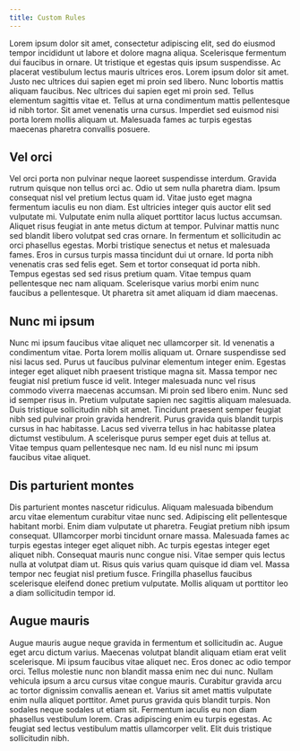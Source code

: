 ```yaml
---
title: Custom Rules
---
```


Lorem ipsum dolor sit amet, consectetur adipiscing elit, sed do eiusmod tempor incididunt ut labore et dolore magna aliqua. Scelerisque fermentum dui faucibus in ornare. Ut tristique et egestas quis ipsum suspendisse. Ac placerat vestibulum lectus mauris ultrices eros. Lorem ipsum dolor sit amet. Justo nec ultrices dui sapien eget mi proin sed libero. Nunc lobortis mattis aliquam faucibus. Nec ultrices dui sapien eget mi proin sed. Tellus elementum sagittis vitae et. Tellus at urna condimentum mattis pellentesque id nibh tortor. Sit amet venenatis urna cursus. Imperdiet sed euismod nisi porta lorem mollis aliquam ut. Malesuada fames ac turpis egestas maecenas pharetra convallis posuere.

## Vel orci

Vel orci porta non pulvinar neque laoreet suspendisse interdum. Gravida rutrum quisque non tellus orci ac. Odio ut sem nulla pharetra diam. Ipsum consequat nisl vel pretium lectus quam id. Vitae justo eget magna fermentum iaculis eu non diam. Est ultricies integer quis auctor elit sed vulputate mi. Vulputate enim nulla aliquet porttitor lacus luctus accumsan. Aliquet risus feugiat in ante metus dictum at tempor. Pulvinar mattis nunc sed blandit libero volutpat sed cras ornare. In fermentum et sollicitudin ac orci phasellus egestas. Morbi tristique senectus et netus et malesuada fames. Eros in cursus turpis massa tincidunt dui ut ornare. Id porta nibh venenatis cras sed felis eget. Sem et tortor consequat id porta nibh. Tempus egestas sed sed risus pretium quam. Vitae tempus quam pellentesque nec nam aliquam. Scelerisque varius morbi enim nunc faucibus a pellentesque. Ut pharetra sit amet aliquam id diam maecenas.

## Nunc mi ipsum

Nunc mi ipsum faucibus vitae aliquet nec ullamcorper sit. Id venenatis a condimentum vitae. Porta lorem mollis aliquam ut. Ornare suspendisse sed nisi lacus sed. Purus ut faucibus pulvinar elementum integer enim. Egestas integer eget aliquet nibh praesent tristique magna sit. Massa tempor nec feugiat nisl pretium fusce id velit. Integer malesuada nunc vel risus commodo viverra maecenas accumsan. Mi proin sed libero enim. Nunc sed id semper risus in. Pretium vulputate sapien nec sagittis aliquam malesuada. Duis tristique sollicitudin nibh sit amet. Tincidunt praesent semper feugiat nibh sed pulvinar proin gravida hendrerit. Purus gravida quis blandit turpis cursus in hac habitasse. Lacus sed viverra tellus in hac habitasse platea dictumst vestibulum. A scelerisque purus semper eget duis at tellus at. Vitae tempus quam pellentesque nec nam. Id eu nisl nunc mi ipsum faucibus vitae aliquet.

## Dis parturient montes

Dis parturient montes nascetur ridiculus. Aliquam malesuada bibendum arcu vitae elementum curabitur vitae nunc sed. Adipiscing elit pellentesque habitant morbi. Enim diam vulputate ut pharetra. Feugiat pretium nibh ipsum consequat. Ullamcorper morbi tincidunt ornare massa. Malesuada fames ac turpis egestas integer eget aliquet nibh. Ac turpis egestas integer eget aliquet nibh. Consequat mauris nunc congue nisi. Vitae semper quis lectus nulla at volutpat diam ut. Risus quis varius quam quisque id diam vel. Massa tempor nec feugiat nisl pretium fusce. Fringilla phasellus faucibus scelerisque eleifend donec pretium vulputate. Mollis aliquam ut porttitor leo a diam sollicitudin tempor id.

## Augue mauris

Augue mauris augue neque gravida in fermentum et sollicitudin ac. Augue eget arcu dictum varius. Maecenas volutpat blandit aliquam etiam erat velit scelerisque. Mi ipsum faucibus vitae aliquet nec. Eros donec ac odio tempor orci. Tellus molestie nunc non blandit massa enim nec dui nunc. Nullam vehicula ipsum a arcu cursus vitae congue mauris. Curabitur gravida arcu ac tortor dignissim convallis aenean et. Varius sit amet mattis vulputate enim nulla aliquet porttitor. Amet purus gravida quis blandit turpis. Non sodales neque sodales ut etiam sit. Fermentum iaculis eu non diam phasellus vestibulum lorem. Cras adipiscing enim eu turpis egestas. Ac feugiat sed lectus vestibulum mattis ullamcorper velit. Elit duis tristique sollicitudin nibh.
